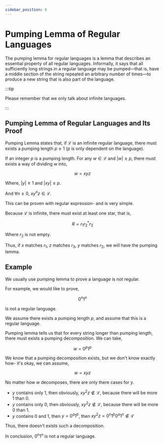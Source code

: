 ```yaml
---
sidebar_position: 6
---
```


# Pumping Lemma of Regular Languages

The pumping lemma for regular languages is a lemma that describes an essential property of all regular languages. Informally, it says that all sufficiently long strings in a regular language may be pumped—that is, have a middle section of the string repeated an arbitrary number of times—to produce a new string that is also part of the language.

:::tip

Please remember that we only talk about infinite languages.

:::

## Pumping Lemma of Regular Languages and Its Proof

Pumping Lemma states that, if $\mathcal{L}$ is an infinite regular language, there must exists a pumping length $p \geq 1$ ($p$ is only dependent on the language).

If an integer $p$ is a pumping length. For any $w \in \mathcal{L}$ and $|w| \geq p$, there must exists a way of dividing $w$ into,

$$
w = xyz
$$

Where, $|y| \geq 1$ and $|xy| \leq p$.

And $\forall n \geq 0$, $xy^nz \in \mathcal{L}$.

This can be proven with regular expression- and is very simple.

Because $\mathcal{L}$ is infinite, there must exist at least one star, that is,

$$
R = r_1r_2^*r_3
$$

Where $r_2$ is not empty.

Thus, if $x$ matches $r_1$, $z$ matches $r_3$, $y$ matches $r_2$, we will have the pumping lemma.

## Example

We usually use pumping lemma to prove a language is not regular.

For example, we would like to prove,

$$
0^n1^n
$$

Is not a regular language.

We assume there exists a pumping length $p$, and assume that this is a regular language.

Pumping lemma tells us that for every string longer than pumping length, there must exists a pumping decomposition. We can take,

$$
w = 0^p1^p
$$

We know that a pumping decomposition exists, but we don't know exactly how- it's okay, we can assume,

$$
w = xyz
$$

No matter how $w$ decomposes, there are only there cases for $y$.

- $y$ contains only $1$, then obviously, $xy^2z \not \in \mathcal{L}$, because there will be more $1$ than $0$.
- $y$ contains only $0$, then obviously, $xy^2z \not \in \mathcal{L}$, because there will be more $0$ than $1$.
- $y$ contains $0$ and $1$, then $y = 0^{a}1^{b}$, then $xy^2z=0^{n}1^b0^a1^{n} \not \in \mathcal{L}$

Thus, there doesn't exists such a decomposition.

In conclusion, $0^n1^n$ is not a regular language.
